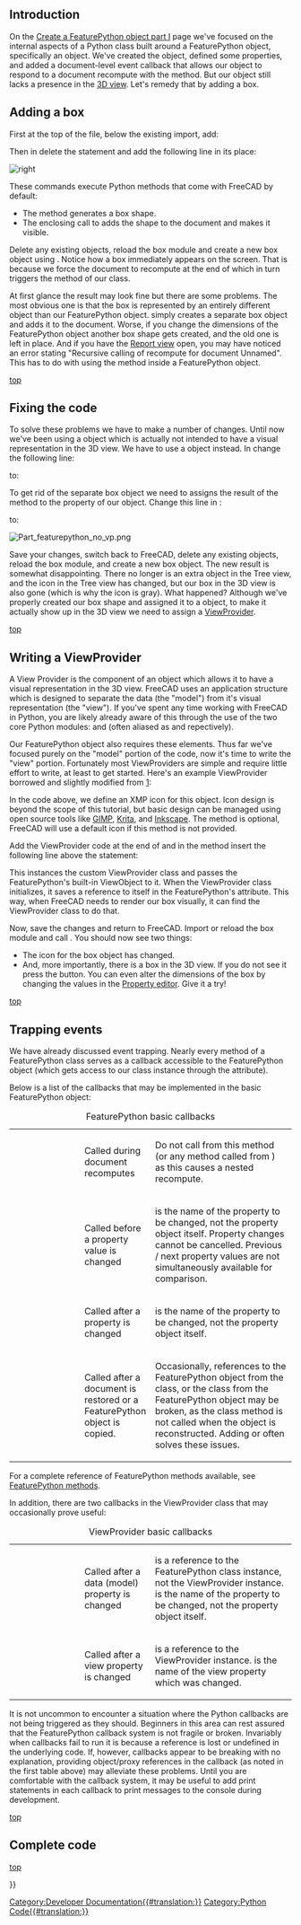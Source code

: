 <languages/>
<translate>

<!--T:1-->
{{Docnav
|[[Create_a_FeaturePython_object_part_I|Create a FeaturePython object part I]]
|
|IconL=
|IconR=
}}

</translate>
{{TOCright}}
<translate>

==Introduction== <!--T:2-->

<!--T:3-->
On the [[Create_a_FeaturePython_object_part_I|Create a FeaturePython object part I]] page we've focused on the internal aspects of a Python class built around a FeaturePython object, specifically an {{incode|App::FeaturePython}} object. We've created the object, defined some properties, and added a document-level event callback that allows our object to respond to a document recompute with the {{incode|execute()}} method. But our object still lacks a presence in the [[3D_view|3D view]]. Let's remedy that by adding a box.

==Adding a box== <!--T:61-->

<!--T:4-->
First at the top of the {{FileName|box.py}} file, below the existing import, add:

</translate>
{{Code|code=
import Part
}}
<translate>

<!--T:62-->
Then in {{incode|execute()}} delete the {{incode|print()}} statement and add the following line in its place:

</translate>
{{Code|code=
Part.show(Part.makeBox(obj.Length, obj.Width, obj.Height))
}}
<translate>

</translate>
[[Image:App_featurepython_box.png | right]]
<translate>

<!--T:8-->
These commands execute Python methods that come with FreeCAD by default:
*The {{incode|Part.makeBox()}} method generates a box shape.
*The enclosing call to {{incode|Part.show()}} adds the shape to the document and makes it visible.

<!--T:9-->
Delete any existing objects, reload the box module and create a new box object using {{incode|box.create()}}. Notice how a box immediately appears on the screen. That is because we force the document to recompute at the end of {{incode|box.create()}} which in turn triggers the {{incode|execute()}} method of our {{incode|box}} class.

<!--T:12-->
At first glance the result may look fine but there are some problems. The most obvious one is that the box is represented by an entirely different object than our FeaturePython object. {{incode|Part.show()}} simply creates a separate box object and adds it to the document. Worse, if you change the dimensions of the FeaturePython object another box shape gets created, and the old one is left in place. And if you have the [[Report_view|Report view]] open, you may have noticed an error stating "Recursive calling of recompute for document Unnamed". This has to do with using the {{incode|Part.show()}} method inside a FeaturePython object.
{{clear}}

<!--T:63-->
[[#top|top]]

==Fixing the code== <!--T:64-->

<!--T:16-->
To solve these problems we have to make a number of changes. Until now we've been using a {{incode|App::FeaturePython}} object which is actually not intended to have a visual representation in the 3D view. We have to use a {{incode|Part::FeaturePython}} object instead. In {{incode|create()}} change the following line:

</translate>
{{Code|code=
obj = App.ActiveDocument.addObject('App::FeaturePython', obj_name)
}}
<translate>

<!--T:57-->
to:

</translate>
{{Code|code=
obj = App.ActiveDocument.addObject('Part::FeaturePython', obj_name)
}}
<translate>

<!--T:20-->
To get rid of the separate box object we need to assigns the result of the {{incode|makeBox()}} method to the {{incode|Shape}} property of our {{incode|Part::FeaturePython}} object. Change this line in {{incode|execute()}}:

</translate>
{{Code|code=
Part.show(Part.makeBox(obj.Length, obj.Width, obj.Height))
}}
<translate>

<!--T:21-->
to:

</translate>
{{Code|code=
obj.Shape = Part.makeBox(obj.Length, obj.Width, obj.Height)
}}
<translate>

</translate>
[[File:Part_featurepython_no_vp.png|right]]
<translate>

<!--T:23-->
Save your changes, switch back to FreeCAD, delete any existing objects, reload the box module, and create a new box object. The new result is somewhat disappointing. There no longer is an extra object in the Tree view, and the icon in the Tree view has changed, but our box in the 3D view is also gone (which is why the icon is gray). What happened? Although we've properly created our box shape and assigned it to a {{incode|Part::FeaturePython}} object, to make it actually show up in the 3D view we need to assign a [[Viewprovider|ViewProvider]].
{{clear}}

<!--T:65-->
[[#top|top]]

==Writing a ViewProvider== <!--T:26-->

<!--T:27-->
A View Provider is the component of an object which allows it to have a visual representation in the 3D view. FreeCAD uses an application structure which is designed to separate the data (the "model") from it's visual representation (the "view"). If you've spent any time working with FreeCAD in Python, you are likely already aware of this through the use of the two core Python modules: {{incode|FreeCAD}} and {{incode|FreeCADGui}} (often aliased as {{incode|App}} and {{incode|Gui}} repectively).

<!--T:28-->
Our FeaturePython object also requires these elements. Thus far we've focused purely on the "model" portion of the code, now it's time to write the "view" portion. Fortunately most ViewProviders are simple and require little effort to write, at least to get started. Here's an example ViewProvider borrowed and slightly modified from [https://github.com/FreeCAD/FreeCAD/blob/master/src/Mod/TemplatePyMod/FeaturePython.py]:

</translate>
{{Code|code=
class ViewProviderBox:

    def __init__(self, obj):
        """
        Set this object to the proxy object of the actual view provider
        """

        obj.Proxy = self

    def attach(self, obj):
        """
        Setup the scene sub-graph of the view provider, this method is mandatory
        """
        return

    def updateData(self, fp, prop):
        """
        If a property of the handled feature has changed we have the chance to handle this here
        """
        return

    def getDisplayModes(self,obj):
        """
        Return a list of display modes.
        """
        return []

    def getDefaultDisplayMode(self):
        """
        Return the name of the default display mode. It must be defined in getDisplayModes.
        """
        return "Shaded"

    def setDisplayMode(self,mode):
        """
        Map the display mode defined in attach with those defined in getDisplayModes.
        Since they have the same names nothing needs to be done.
        This method is optional.
        """
        return mode

    def onChanged(self, vp, prop):
        """
        Print the name of the property that has changed
        """

        App.Console.PrintMessage("Change property: " + str(prop) + "\n")

    def getIcon(self):
        """
        Return the icon in XMP format which will appear in the tree view. This method is optional and if not defined a default icon is shown.
        """

        return """
            /* XPM */
            static const char * ViewProviderBox_xpm[] = {
            "16 16 6 1",
            "    c None",
            ".   c #141010",
            "+   c #615BD2",
            "@   c #C39D55",
            "#   c #000000",
            "$   c #57C355",
            "        ........",
            "   ......++..+..",
            "   .@@@@.++..++.",
            "   .@@@@.++..++.",
            "   .@@  .++++++.",
            "  ..@@  .++..++.",
            "###@@@@ .++..++.",
            "##$.@@$#.++++++.",
            "#$#$.$$$........",
            "#$$#######      ",
            "#$$#$$$$$#      ",
            "#$$#$$$$$#      ",
            "#$$#$$$$$#      ",
            " #$#$$$$$#      ",
            "  ##$$$$$#      ",
            "   #######      "};
            """

    def dumps(self):
        """
        Called during document saving.
        """
        return None

    def loads(self,state):
        """
        Called during document restore.
        """
        return None
}}
<translate>

<!--T:29-->
In the code above, we define an XMP icon for this object. Icon design is beyond the scope of this tutorial, but basic design can be managed using open source tools like [https://www.gimp.org GIMP], [https://krita.org/en/ Krita], and [https://inkscape.org/ Inkscape]. The {{incode|getIcon()}} method is optional, FreeCAD will use a default icon if this method is not provided.

<!--T:30-->
Add the ViewProvider code at the end of {{FileName|box.py}} and in the {{incode|create()}} method insert the following line above the {{incode|recompute()}} statement:

</translate>
{{Code|code=
ViewProviderBox(obj.ViewObject)
}}
<translate>

<!--T:33-->
This instances the custom ViewProvider class and passes the FeaturePython's built-in ViewObject to it. When the ViewProvider class initializes, it saves a reference to itself in the FeaturePython's {{incode|ViewObject.Proxy}} attribute. This way, when FreeCAD needs to render our box visually, it can find the ViewProvider class to do that.

<!--T:34-->
Now, save the changes and return to FreeCAD. Import or reload the box module and call {{incode|box.create()}}. You should now see two things:
*The icon for the box object has changed.
*And, more importantly, there is a box in the 3D view. If you do not see it press the {{Button|[[Image:Std_ViewFitAll.svg|16px]] [[Std_ViewFitAll|Std ViewFitAll]]}} button. You can even alter the dimensions of the box by changing the values in the [[Property_editor|Property editor]]. Give it a try!

<!--T:66-->
[[#top|top]]

==Trapping events== <!--T:43-->

<!--T:44-->
We have already discussed event trapping. Nearly every method of a FeaturePython class serves as a callback accessible to the FeaturePython object (which gets access to our class instance through the {{incode|Proxy}} attribute).

<!--T:45-->
Below is a list of the callbacks that may be implemented in the basic FeaturePython object:

<!--T:67-->
{| class="wikitable" cellpadding="5px" width="100%"
|+ FeaturePython basic callbacks
|style="width:25%" | {{incode|execute(self, obj)}}
|style="width:25%" | Called during document recomputes
|style="width:50%" | Do not call {{incode|recompute()}} from this method (or any method called from {{incode|execute()}}) as this causes a nested recompute.
|-
| {{incode|onBeforeChange(self, obj, prop)}}
| Called before a property value is changed
| {{incode|prop}} is the name of the property to be changed, not the property object itself. Property changes cannot be cancelled.  Previous / next property values are not simultaneously available for comparison.
|-
| {{incode|onChanged(self, obj, prop)}}
| Called after a property is changed
| {{incode|prop}} is the name of the property to be changed, not the property object itself.
|-
| {{Incode|onDocumentRestored(self, obj)}}
| Called after a document is restored or a FeaturePython object is copied.
| Occasionally, references to the FeaturePython object from the class, or the class from the FeaturePython object may be broken, as the class {{incode|__init__()}} method is not called when the object is reconstructed. Adding {{incode|self.Object <nowiki>=</nowiki> obj}} or {{incode|obj.Proxy <nowiki>=</nowiki> self}} often solves these issues.
|}

<!--T:71-->
For a complete reference of FeaturePython methods available, see [[FeaturePython_methods|FeaturePython methods]].

<!--T:47-->
In addition, there are two callbacks in the ViewProvider class that may occasionally prove useful:

<!--T:68-->
{| class="wikitable" cellpadding="5px" width="100%"
|+ ViewProvider basic callbacks
|-
|style="width:25%" | {{incode|updateData(self, obj, prop)}}
|style="width:25%" | Called after a data (model) property is changed
|style="width:50%" | {{incode|obj}} is a reference to the FeaturePython class instance, not the ViewProvider instance.  {{incode|prop}} is the name of the property to be changed, not the property object itself.
|-
| {{incode|onChanged(self, vobj, prop)}}
| Called after a view property is changed
| {{incode|vobj}} is a reference to the ViewProvider instance.  {{incode|prop}} is the name of the view property which was changed.
|}

<!--T:60-->
It is not uncommon to encounter a situation where the Python callbacks are not being triggered as they should. Beginners in this area can rest assured that the FeaturePython callback system is not fragile or broken. Invariably when callbacks fail to run it is because a reference is lost or undefined in the underlying code. If, however, callbacks appear to be breaking with no explanation, providing object/proxy references in the {{incode|onDocumentRestored()}} callback (as noted in the first table above) may alleviate these problems. Until you are comfortable with the callback system, it may be useful to add print statements in each callback to print messages to the console during development.

<!--T:69-->
[[#top|top]]

==Complete code== <!--T:50-->

</translate>
{{Code|code=
import FreeCAD as App
import Part

def create(obj_name):
    """
    Object creation method
    """

    obj = App.ActiveDocument.addObject('Part::FeaturePython', obj_name)

    box(obj)

    ViewProviderBox(obj.ViewObject)

    App.ActiveDocument.recompute()

    return obj

class box():

    def __init__(self, obj):
        """
        Default constructor
        """

        self.Type = 'box'

        obj.Proxy = self

        obj.addProperty('App::PropertyString', 'Description', 'Base', 'Box description').Description = ""
        obj.addProperty('App::PropertyLength', 'Length', 'Dimensions', 'Box length').Length = 10.0
        obj.addProperty('App::PropertyLength', 'Width', 'Dimensions', 'Box width').Width = '10 mm'
        obj.addProperty('App::PropertyLength', 'Height', 'Dimensions', 'Box height').Height = '1 cm'

    def execute(self, obj):
        """
        Called on document recompute
        """

        obj.Shape = Part.makeBox(obj.Length, obj.Width, obj.Height)

class ViewProviderBox:

    def __init__(self, obj):
        """
        Set this object to the proxy object of the actual view provider
        """

        obj.Proxy = self

    def attach(self, obj):
        """
        Setup the scene sub-graph of the view provider, this method is mandatory
        """
        return

    def updateData(self, fp, prop):
        """
        If a property of the handled feature has changed we have the chance to handle this here
        """
        return

    def getDisplayModes(self,obj):
        """
        Return a list of display modes.
        """
        return []

    def getDefaultDisplayMode(self):
        """
        Return the name of the default display mode. It must be defined in getDisplayModes.
        """
        return "Shaded"

    def setDisplayMode(self,mode):
        """
        Map the display mode defined in attach with those defined in getDisplayModes.
        Since they have the same names nothing needs to be done.
        This method is optional.
        """
        return mode

    def onChanged(self, vp, prop):
        """
        Print the name of the property that has changed
        """

        App.Console.PrintMessage("Change property: " + str(prop) + "\n")

    def getIcon(self):
        """
        Return the icon in XMP format which will appear in the tree view. This method is optional and if not defined a default icon is shown.
        """

        return """
            /* XPM */
            static const char * ViewProviderBox_xpm[] = {
            "16 16 6 1",
            "    c None",
            ".   c #141010",
            "+   c #615BD2",
            "@   c #C39D55",
            "#   c #000000",
            "$   c #57C355",
            "        ........",
            "   ......++..+..",
            "   .@@@@.++..++.",
            "   .@@@@.++..++.",
            "   .@@  .++++++.",
            "  ..@@  .++..++.",
            "###@@@@ .++..++.",
            "##$.@@$#.++++++.",
            "#$#$.$$$........",
            "#$$#######      ",
            "#$$#$$$$$#      ",
            "#$$#$$$$$#      ",
            "#$$#$$$$$#      ",
            " #$#$$$$$#      ",
            "  ##$$$$$#      ",
            "   #######      "};
            """

    def dumps(self):
        """
        Called during document saving.
        """
        return None

    def loads(self,state):
        """
        Called during document restore.
        """
        return None
}}
<translate>

<!--T:70-->
[[#top|top]]

<!--T:52-->
{{Docnav
|[[Create_a_FeaturePython_object_part_I|Create a FeaturePython object part I]]
|
|IconL=
|IconR=
}}

</translate>
{{Powerdocnavi{{#translation:}}}}
[[Category:Developer Documentation{{#translation:}}]]
[[Category:Python Code{{#translation:}}]]
{{clear}}